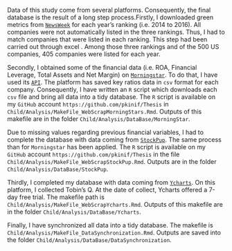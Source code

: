 Data of this study come from several platforms. Consequently, the final database is the result of a long step process.Firstly, I downloaded green metrics from [`NewsWeek`](http://www.newsweek.com/2014/06/13/newsweeks-green-rankings-2014-253482.html) for each year's ranking (i.e. 2014 to 2016). All companies were not automatically listed in the three rankings. Thus, I had to match companies that were listed in each ranking. This step had been carried out through excel \footnote{see the file \texttt{Child/Analysis/DataBase/NewsWeekGreenRankin/RechercheMatch 14-16.xlsx}}. Among those three rankings and of the 500 US companies, 405 companies were listed for each year. 

Secondly, I obtained some of the financial data (i.e. ROA, Financial Leverage, Total Assets and Net Margin) on [`Morningstar`](http://www.morningstar.be/be/default.aspx). To do that, I have used its [`API`](https://gist.github.com/hahnicity/45323026693cdde6a116#file-morningstar-api-md). The platform has saved key ratios data in `csv` format for each company. Consequently, I have written an `R` script which downloads each `csv` file and bring all data into a tidy database. The `R` script is available on my `GitHub` account `https://github.com/pkinif/Thesis` in `Child/Analysis/MakeFile_WebScrapMorningStars.Rmd`. Outputs of this makefile are in the folder `Child/Analysis/DataBase/MorningStar`. 

Due to missing values regarding previous financial variables, I had to complete the database with data coming from [`StockPup`](http://www.stockpup.com/). The same process than for `Morningstar` has been applied. The `R` script is available on my `GitHub` account `https://github.com/pkinif/Thesis` in the file `Child/Analysis/MakeFile_WebScrapStockPup.Rmd`. Outputs are in the folder `Child/Analysis/DataBase/StockPup`. 

Thirdly, I completed my database with data coming from [`Ycharts`](https://ycharts.com/). On this platform, I collected Tobin's Q. At the date of collect, Ycharts offered a 7-day free trial. The makefile path is `Child/Analysis/MakeFile_WebScrapYcharts.Rmd`. Outputs of this makefile are in the folder `Child/Analysis/DataBase/Ycharts`. 

Finally, I have synchronized all data into a tidy database. The makefile is `Child/Analysis/MakeFile_DataSynchronization.Rmd`. Outputs are saved into the folder `Child/Analysis/DataBase/DataSynchronization`.